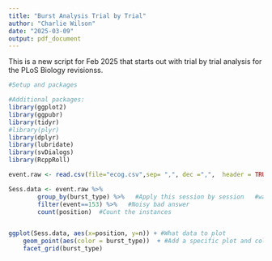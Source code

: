 ```yaml
---
title: "Burst Analysis Trial by Trial"
author: "Charlie Wilson"
date: "2025-03-09"
output: pdf_document
---
```


This is a new script for Feb 2025 that starts out with trial by trial analysis for the PLoS Biology revisionss. 


```r

#Setup and packages

#Additional packages:
library(ggplot2) 
library(ggpubr)
library(tidyr) 
#library(plyr) 
library(dplyr) 
library(lubridate) 
library(svDialogs)
library(RcppRoll)

```




```r


event.raw <- read.csv(file="ecog.csv",sep= ",", dec =",",  header = TRUE, fill=TRUE, colClasses=c("burst_type"="character")); #Load data from .txt file using space as separator

Sess.data <- event.raw %>%
        group_by(burst_type) %>%   #Apply this session by session   #was group_by(session, monkey)
        filter(event==153) %>%   #Noisy bad answer
        count(position)  #Count the instances


ggplot(Sess.data, aes(x=position, y=n)) + #What data to plot
    geom_point(aes(color = burst_type))  + #Add a specific plot and colour it
    facet_grid(burst_type)
```





